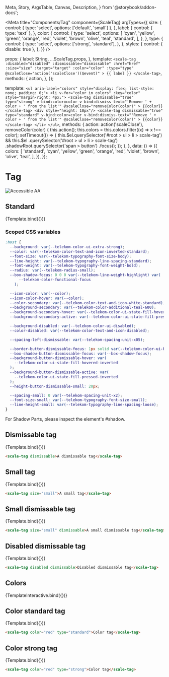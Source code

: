   Meta,
  Story,
  ArgsTable,
  Canvas,
  Description,
} from '@storybook/addon-docs';

<Meta
  title="Components/Tag"
  component={ScaleTag}
  argTypes={{
    size: {
      control: { type: 'select', options: ['default', 'small'] },
    },
    label: {
      control: { type: 'text' },
    },
    color: {
      control: {
        type: 'select',
        options: [
          'cyan',
          'yellow',
          'green',
          'orange',
          'red',
          'violet',
          'brown',
          'olive',
          'teal',
          'standard',
        ],
      },
    },
    type: {
      control: {
        type: 'select',
        options: ['strong', 'standard'],
      },
    },
    styles: {
      control: { disable: true },
    },
  }}
/>

  props: {
    label: String,
    ...ScaleTag.props,
  },
  template: `
    <scale-tag
      :disabled="disabled"
      :dismissable="dismissable"
      :href="href"
      :size="size"
      :target="target"
      :color="color"
      :type="type"
      @scaleClose="action('scaleClose')($event)"
    >
    {{ label }}
    </scale-tag>
  `,
  methods: {
    action,
  },
});

  template: `
      <ul aria-label="colors" style="display: flex; list-style: none; padding: 0;">
          <li v-for="color in colors" :key="color" style="margin-right: 4px;">
            <scale-tag
                dismissable="true"
                type="strong"
                v-bind:color=color
                v-bind:dismiss-text="'Remove ' + color + ' from the list'"
                @scaleClose="removeColor(color)"
            >
                {{color}}
            </scale-tag>
            <div style="height: 10px"/>
             <scale-tag
                dismissable="true"
                type="standard"
                v-bind:color=color
                v-bind:dismiss-text="'Remove ' + color + ' from the list'"
                @scaleClose="removeColor(color)"
            >
                {{color}}
            </scale-tag>
          </li>
      </ul>
  `,
  methods: {
    action: action('scaleClose'),
    removeColor(color) {
      this.action();
      this.colors = this.colors.filter((x) => x !== color);
      setTimeout(() => {
        this.$el.querySelector('#root > ul > li > scale-tag') &&
          this.$el
            .querySelector('#root > ul > li > scale-tag')
            .shadowRoot.querySelector('span > button')
            .focus();
      });
    },
  },
  data: () => ({
    colors: [
      'standard',
      'cyan',
      'yellow',
      'green',
      'orange',
      'red',
      'violet',
      'brown',
      'olive',
      'teal',
    ],
  }),
});

<div
  style={{
    display: 'inline-flex',
    alignItems: 'center',
    justifyContent: 'space-between',
    width: '100%',
  }}
>
  <h1>Tag</h1>
  <img src="assets/aa.png" alt="Accessible AA" />
</div>

## Standard

<Canvas withSource="none">
  <Story
    name="Standard"
    args={{
      label: 'A tag',
    }}
  >
    {Template.bind({})}
  </Story>
</Canvas>

<ArgsTable story="Standard" />

### Scoped CSS variables

```css
:host {
  --background: var(--telekom-color-ui-extra-strong);
  --color: var(--telekom-color-text-and-icon-inverted-standard);
  --font-size: var(--telekom-typography-font-size-body);
  --line-height: var(--telekom-typography-line-spacing-standard);
  --font-weight: var(--telekom-typography-font-weight-bold);
  --radius: var(--telekom-radius-small);
  --box-shadow-focus: 0 0 0 var(--telekom-line-weight-highlight) var(
      --telekom-color-functional-focus
    );

  --icon-color: var(--color);
  --icon-color-hover: var(--color);
  --color-secondary: var(--telekom-color-text-and-icon-white-standard);
  --background-secondary: var(--telekom-color-additional-teal-600);
  --background-secondary-hover: var(--telekom-color-ui-state-fill-hovered);
  --background-secondary-active: var(--telekom-color-ui-state-fill-pressed);

  --background-disabled: var(--telekom-color-ui-disabled);
  --color-disabled: var(--telekom-color-text-and-icon-disabled);

  --spacing-left-dismissable: var(--telekom-spacing-unit-x05);

  --border-button-dismissable-focus: 1px solid var(--telekom-color-ui-border-standard);
  --box-shadow-button-dismissable-focus: var(--box-shadow-focus);
  --background-button-dismissable-hover: var(
    --telekom-color-ui-state-fill-hovered-inverted
  );
  --background-button-dismissable-active: var(
    --telekom-color-ui-state-fill-pressed-inverted
  );
  --height-button-dismissable-small: 20px;

  --spacing-small: 0 var(--telekom-spacing-unit-x2);
  --font-size-small: var(--telekom-typography-font-size-small);
  --line-height-small: var(--telekom-typography-line-spacing-loose);
}
```

For Shadow Parts, please inspect the element's #shadow.

## Dismissable tag

<Canvas withSource="none">
  <Story
    name="Dismissable tag"
    args={{
      label: 'Dismissable tag',
      dismissable: true,
    }}
  >
    {Template.bind({})}
  </Story>
</Canvas>

```html
<scale-tag dismissable>A dismissable tag</scale-tag>
```

## Small tag

<Canvas withSource="none">
  <Story
    name="Small tag"
    args={{
      label: 'Small tag',
      size: 'small',
    }}
  >
    {Template.bind({})}
  </Story>
</Canvas>

```html
<scale-tag size="small">A small tag</scale-tag>
```

## Small dismissable tag

<Canvas withSource="none">
  <Story
    name="Small dismissable tag"
    args={{
      label: 'Small dismissable tag',
      size: 'small',
      dismissable: true,
    }}
  >
    {Template.bind({})}
  </Story>
</Canvas>

```html
<scale-tag size="small" dismissable>A small dismissable tag</scale-tag>
```

## Disabled dismissable tag

<Canvas withSource="none">
  <Story
    name="Disabled dismissable tag"
    args={{
      label: 'Disabled dismissable tag',
      disabled: true,
      dismissable: true,
    }}
  >
    {Template.bind({})}
  </Story>
</Canvas>

```html
<scale-tag disabled dismissable>Disabled dismissable tag</scale-tag>
```

## Colors

<Canvas withSource="none">
  <Story name="Colors">{TemplateInteractive.bind({})}</Story>
</Canvas>

## Color standard tag

<Canvas withSource="none">
  <Story
    name="Color standard tag"
    args={{
      label: 'Color standard tag',
      color: 'red',
    }}
  >
    {Template.bind({})}
  </Story>
</Canvas>

```html
<scale-tag color="red" type="standard">Color tag</scale-tag>
```

## Color strong tag

<Canvas withSource="none">
  <Story
    name="Color strong tag"
    args={{
      label: 'Color strong tag',
      color: 'red',
      type: 'strong',
    }}
  >
    {Template.bind({})}
  </Story>
</Canvas>

```html
<scale-tag color="red" type="strong">Color tag</scale-tag>
```
